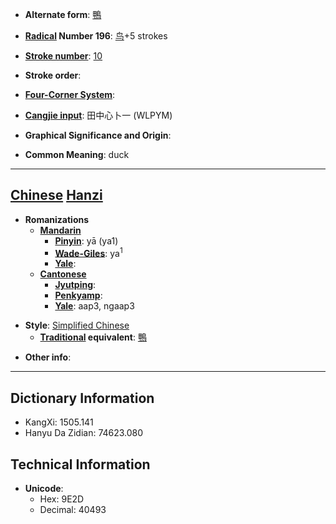 * '''Alternate form''': [[鴨]]

* '''[[Wiktionary:Chinese radical index| Radical]] Number 196''': [[Wiktionary:Chinese radical index 鸟|鸟]]+5 strokes

* '''[[Wiktionary:Chinese total strokes index|Stroke number]]''': [[Wiktionary:Chinese total strokes index 10|10]]

* '''Stroke order''': 

* '''[[Wiktionary:Chinese four corner index|Four-Corner System]]''': 

* '''[[Wiktionary:Chinese Cangjie index|Cangjie input]]''': 田中心卜一 (WLPYM)

* '''Graphical Significance and Origin''': 

* '''Common Meaning''': duck

----

== [[Chinese]] [[Hanzi]] ==

* '''Romanizations'''
** '''[[Mandarin]]'''
*** '''[[Pinyin]]''': yā (ya1)
*** '''[[Wade-Giles]]''': ya<sup>1</sup>
*** '''[[Yale]]''': 
** '''[[Cantonese]]'''
*** '''[[Jyutping]]''':
*** '''[[Penkyamp]]''': 
*** '''[[Yale]]''': aap3, ngaap3

* '''Style''': [[Simplified Chinese]] 
** '''[[Traditional Chinese|Traditional]] equivalent''': [[鴨]]

* '''Other info''': 

----

== Dictionary Information ==

* KangXi: 1505.141
* Hanyu Da Zidian: 74623.080

== Technical Information ==

* '''Unicode''':
** Hex: 9E2D
** Decimal: 40493